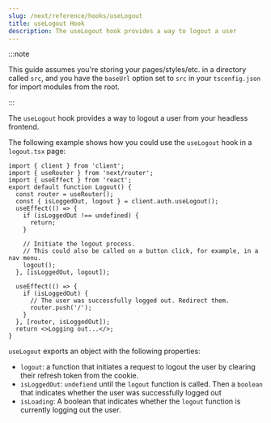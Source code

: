 ```yaml
---
slug: /next/reference/hooks/useLogout
title: useLogout Hook
description: The useLogout hook provides a way to logout a user
---
```


:::note

This guide assumes you're storing your pages/styles/etc. in a directory called `src`, and you have the `baseUrl` option set to `src` in your `tsconfig.json` for import modules from the root.

:::

The `useLogout` hook provides a way to logout a user from your headless frontend.

The following example shows how you could use the `useLogout` hook in a `logout.tsx` page:

```tsx title="src/pages/logout.tsx"
import { client } from 'client';
import { useRouter } from 'next/router';
import { useEffect } from 'react';
export default function Logout() {
  const router = useRouter();
  const { isLoggedOut, logout } = client.auth.useLogout();
  useEffect(() => {
    if (isLoggedOut !== undefined) {
      return;
    }

    // Initiate the logout process.
    // This could also be called on a button click, for example, in a nav menu.
    logout();
  }, [isLoggedOut, logout]);

  useEffect(() => {
    if (isLoggedOut) {
      // The user was successfully logged out. Redirect them.
      router.push('/');
    }
  }, [router, isLoggedOut]);
  return <>Logging out...</>;
}
```

`useLogout` exports an object with the following properties:

- `logout`: a function that initiates a request to logout the user by clearing their refresh token from the cookie.
- `isLoggedOut`: `undefiend` until the `logout` function is called. Then a `boolean` that indicates whether the user was successfully logged out
- `isLoading`: A boolean that indicates whether the `logout` function is currently logging out the user.
